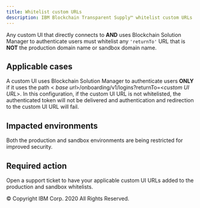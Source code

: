 ```yaml
---
title: Whitelist custom URLs
description: IBM Blockchain Transparent Supply™ whitelist custom URLs
---
```


<PageDescription>

Any custom UI that directly connects to <SolutionName /> **AND** uses Blockchain
Solution Manager to authenticate users must whitelist any `'returnTo'` URL that is
**NOT** the production domain name or sandbox domain name.

</PageDescription>

## Applicable cases

A custom UI uses Blockchain Solution Manager to authenticate users **ONLY** if it uses
the path &lt;*<SolutionName /> base url*&gt;/onboarding/v1/logins?returnTo=&lt;*custom UI URL*&gt;.
In this configuration, if the custom UI URL is not whitelisted, the authenticated token
will not be delivered and authentication and redirection to the custom UI URL will fail.

## Impacted environments

Both the <SolutionName /> production and sandbox environments are being restricted for improved
security.

## Required action

Open a support ticket to have your applicable custom UI URLs added to the production and sandbox
whitelists.

<PageCopyright>© Copyright IBM Corp. 2020 All Rights Reserved.</PageCopyright>
